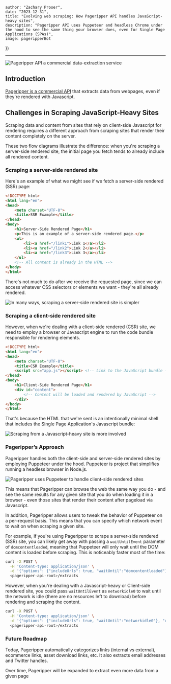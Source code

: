 


    author: "Zachary Proser", 
    date: "2023-12-31",
    title: "Evolving web scraping: How Pageripper API handles JavaScript-heavy sites", 
    description: "Pageripper API uses Puppeteer and headless Chrome under the hood to see the same thing your browser does, even for Single Page Applications (SPAs)",
    image: pageripperBot
})


--- 

<Image src={pageripperBot} alt="Pageripper API a commercial data-extraction service" />

## Introduction

[Pageripper is a commercial API](https://rapidapi.com/zackproser/api/pageripper/) that extracts data from webpages, even if they're rendered with Javascript. 

## Challenges in Scraping JavaScript-Heavy Sites

Scraping data and content from sites that rely on client-side Javascript for rendering requires a different approach from scraping sites that render their content 
completely on the server. 

These two flow diagrams illustrate the difference: when you're scraping a server-side rendered site, the initial page you fetch tends to already include all rendered content.

### Scraping a server-side rendered site 

Here's an example of what we might see if we fetch a server-side rendered (SSR) page: 

```html
<!DOCTYPE html>
<html lang="en">
<head>
    <meta charset="UTF-8">
    <title>SSR Example</title>
</head>
<body>
    <h1>Server-Side Rendered Page</h1>
    <p>This is an example of a server-side rendered page.</p>
    <ul>
        <li><a href="/link1">Link 1</a></li>
        <li><a href="/link2">Link 2</a></li>
        <li><a href="/link3">Link 3</a></li>
    </ul>
    <!-- All content is already in the HTML -->
</body>
</html>

```

There's not much to do after we receive the requested page, since we can access whatever CSS selectors or elements we want - they're all already rendered.

<Image src={serverSideScraping} alt="In many ways, scraping a server-side rendered site is simpler" />

### Scraping a client-side rendered site

However, when we're dealing with a client-side rendered (CSR) site, we need to employ a browser or Javascript engine to run the code bundle responsible for rendering elements. 

```html
<!DOCTYPE html>
<html lang="en">
<head>
    <meta charset="UTF-8">
    <title>CSR Example</title>
    <script src="app.js"></script> <!-- Link to the JavaScript bundle -->
</head>
<body>
    <h1>Client-Side Rendered Page</h1>
    <div id="content">
        <!-- Content will be loaded and rendered by JavaScript -->
    </div>
</body>
</html>
```
That's because the HTML that we're sent is an intentionally minimal shell that includes the Single Page Application's Javascript bundle: 

<Image src={clientSideScraping} alt="Scraping from a Javascript-heavy site is more involved" />

### Pageripper’s Approach

Pageripper handles both the client-side and server-side rendered sites by employing Puppeteer under the hood. Puppeteer is project that simplifies running a headless browser in Node.js. 

<Image src={pageripperPuppeteer} alt="Pageripper uses Puppeteer to handle client-side rendered sites" />

This means that Pageripper can browse the web the same way you do - and see the same results for any given site that you do when loading it in a browser - even those sites that 
render their content after pageload via Javascript.

In addition, Pageripper allows users to tweak the behavior of Puppeteer on a per-request basis. This means that you can specify which network event to wait on when scraping a given site. 

For example, if you're using Pageripper to scrape a server-side rendered (SSR) site, you can likely get away with passing a `waitUntilEvent` parameter of `domcontentloaded`, meaning that Puppeteer will only 
wait until the DOM content is loaded before scraping. This is noticeably faster most of the time: 

```bash
curl -X POST \
  -H 'Content-type: application/json' \
  -d '{"options": {"includeUrls": true, "waitUntil":"domcontentloaded"}, "url": "https://nytimes.com"}' \
  <pageripper-api-root>/extracts
```

However, when you're dealing with a Javascript-heavy or Client-side rendered site, you could pass `waitUntilEvent` as `networkidle0` to wait until the network is idle (there are no resources left to download) before rendering and scraping the content.

```bash
curl -X POST \
  -H 'Content-type: application/json' \
  -d '{"options": {"includeUrls": true, "waitUntil":"networkidle0"}, "url": "https://zackproser.com"}' \
  <pageripper-api-root>/extracts
```

### Future Roadmap

Today, Pageripper automatically categorizes links (internal vs external), ecommerce links, asset download links, etc. It also extracts email addresses and Twitter handles. 

Over time, Pageripper will be expanded to extract even more data from a given page
